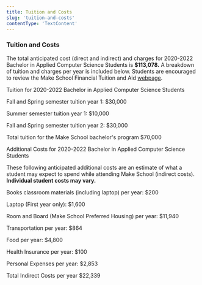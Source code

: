 ```yaml
---
title: Tuition and Costs
slug: 'tuition-and-costs'
contentType: 'TextContent'
---
```


### Tuition and Costs

The total anticipated cost (direct and indirect) and charges for 2020-2022 Bachelor in Applied
Computer Science Students is **$113,078.** A breakdown of tuition and charges per year is included
below. Students are encouraged to review the Make School Financial Tuition and Aid
[webpage](https://www.makeschool.com/computer-science-degree/tuition-and-aid).

Tuition for 2020-2022 Bachelor in Applied Computer Science Students

Fall and Spring semester tuition year 1: $30,000

Summer semester tuition year 1: $10,000

Fall and Spring semester tuition year 2: $30,000

Total tuition for the Make School bachelor's program $70,000

Additional Costs for 2020-2022 Bachelor in Applied Computer Science Students

These following anticipated additional costs are an estimate of what a student may expect to spend
while attending Make School (indirect costs). **Individual student costs may vary.**

Books classroom materials (including laptop) per year: $200

Laptop (First year only): $1,600

Room and Board (Make School Preferred Housing) per year: $11,940

Transportation per year: $864

Food per year: $4,800

Health Insurance per year: $100

Personal Expenses per year: $2,853

Total Indirect Costs per year $22,339
